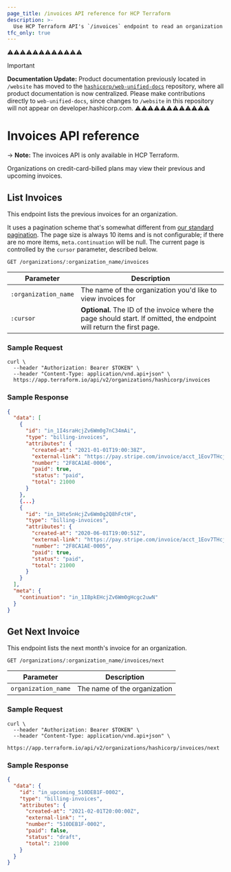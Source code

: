 ```yaml
---
page_title: /invoices API reference for HCP Terraform
description: >-
  Use HCP Terraform API's `/invoices` endpoint to read an organization's current and past invoices, and fetch your organization's next upcoming invoice.
tfc_only: true
---
```


⚠️⚠️⚠️⚠️⚠️⚠️⚠️⚠️⚠️⚠️⚠️⚠️
> [!IMPORTANT]  
> **Documentation Update:** Product documentation previously located in `/website` has moved to the [`hashicorp/web-unified-docs`](https://github.com/hashicorp/web-unified-docs) repository, where all product documentation is now centralized. Please make contributions directly to `web-unified-docs`, since changes to `/website` in this repository will not appear on developer.hashicorp.com.
⚠️⚠️⚠️⚠️⚠️⚠️⚠️⚠️⚠️⚠️⚠️⚠️

[200]: https://developer.mozilla.org/en-US/docs/Web/HTTP/Status/200

[201]: https://developer.mozilla.org/en-US/docs/Web/HTTP/Status/201

[202]: https://developer.mozilla.org/en-US/docs/Web/HTTP/Status/202

[204]: https://developer.mozilla.org/en-US/docs/Web/HTTP/Status/204

[400]: https://developer.mozilla.org/en-US/docs/Web/HTTP/Status/400

[401]: https://developer.mozilla.org/en-US/docs/Web/HTTP/Status/401

[403]: https://developer.mozilla.org/en-US/docs/Web/HTTP/Status/403

[404]: https://developer.mozilla.org/en-US/docs/Web/HTTP/Status/404

[409]: https://developer.mozilla.org/en-US/docs/Web/HTTP/Status/409

[412]: https://developer.mozilla.org/en-US/docs/Web/HTTP/Status/412

[422]: https://developer.mozilla.org/en-US/docs/Web/HTTP/Status/422

[429]: https://developer.mozilla.org/en-US/docs/Web/HTTP/Status/429

[500]: https://developer.mozilla.org/en-US/docs/Web/HTTP/Status/500

[504]: https://developer.mozilla.org/en-US/docs/Web/HTTP/Status/504

[JSON API document]: /terraform/cloud-docs/api-docs#json-api-documents

[JSON API error object]: https://jsonapi.org/format/#error-objects

# Invoices API reference

-> **Note:** The invoices API is only available in HCP Terraform.

Organizations on credit-card-billed plans may view their previous and upcoming invoices.

## List Invoices

This endpoint lists the previous invoices for an organization.

It uses a pagination scheme that's somewhat different from [our standard pagination](/terraform/cloud-docs/api-docs#pagination). The page size is always 10 items and is not configurable; if there are no more items, `meta.continuation` will be null. The current page is controlled by the `cursor` parameter, described below.

`GET /organizations/:organization_name/invoices`

| Parameter            | Description                                                                                                           |
| -------------------- | --------------------------------------------------------------------------------------------------------------------- |
| `:organization_name` | The name of the organization you'd like to view invoices for                                                          |
| `:cursor`            | **Optional.** The ID of the invoice where the page should start. If omitted, the endpoint will return the first page. |

### Sample Request

```shell
curl \
  --header "Authorization: Bearer $TOKEN" \
  --header "Content-Type: application/vnd.api+json" \
  https://app.terraform.io/api/v2/organizations/hashicorp/invoices
```

### Sample Response

```json
{
  "data": [
    {
      "id": "in_1I4sraHcjZv6Wm0g7nC34mAi",
      "type": "billing-invoices",
      "attributes": {
        "created-at": "2021-01-01T19:00:38Z",
        "external-link": "https://pay.stripe.com/invoice/acct_1Eov7THcjZv6Wm0g/invst_IgFMMfdzAZzMQq8GXyUbrk9lFMqvp9SX/pdf",
        "number": "2F8CA1AE-0006",
        "paid": true,
        "status": "paid",
        "total": 21000
      }
    },
    {...}
    {
      "id": "in_1Hte5nHcjZv6Wm0g2Q8hFctH",
      "type": "billing-invoices",
      "attributes": {
        "created-at": "2020-06-01T19:00:51Z",
        "external-link": "https://pay.stripe.com/invoice/acct_1Eov7THcjZv6Wm0g/invst_IUdMM6wl0JfA95tgWGZxpBGXYtJwmBgY/pdf",
        "number": "2F8CA1AE-0005",
        "paid": true,
        "status": "paid",
        "total": 21000
      }
    }
  ],
  "meta": {
    "continuation": "in_1IBpkEHcjZv6Wm0gHcgc2uwN"
  }
}
```

## Get Next Invoice

This endpoint lists the next month's invoice for an organization.

`GET /organizations/:organization_name/invoices/next`

| Parameter           | Description                  |
| ------------------- | ---------------------------- |
| `organization_name` | The name of the organization |

### Sample Request

```shell
curl \
  --header "Authorization: Bearer $TOKEN" \
  --header "Content-Type: application/vnd.api+json" \
  https://app.terraform.io/api/v2/organizations/hashicorp/invoices/next
```

### Sample Response

```json
{
  "data": {
    "id": "in_upcoming_510DEB1F-0002",
    "type": "billing-invoices",
    "attributes": {
      "created-at": "2021-02-01T20:00:00Z",
      "external-link": "",
      "number": "510DEB1F-0002",
      "paid": false,
      "status": "draft",
      "total": 21000
    }
  }
}
```

